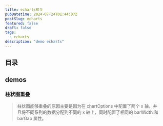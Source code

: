 ```yaml
---
title: echarts相关
pubDatetime: 2024-07-24T01:44:07Z
postSlug: echarts
featured: false
draft: false
tags:
  - echarts
description: "demo echarts"
---
```


## 目录

## demos

### 柱状图重叠

> 柱状图能够重叠的原因主要是因为在 chartOptions 中配置了两个 x 轴，并且将不同系列的数据分配到不同的 x 轴上，同时配置了相同的 barWidth 和 barGap 属性。


<OverLappingBar client:visible />
